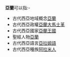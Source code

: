 '''亞蘭'''可以指:-

*古代西亞地域概念[[亞蘭_(地方)|亞蘭]]
*古代西亞政權[[亞蘭大馬士革|亞蘭大馬士革]]
*古代西亞國家[[亞蘭王國|亞蘭王國]]
*聖經人物[[亞蘭|亞蘭]]
*古代西亞語言[[亞拉姆語|亞拉姆語]]
*古代西亞種族[[阿拉米人|阿拉米人]]

{{disambig}}